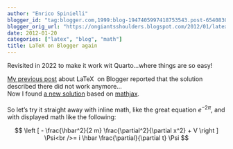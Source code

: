 ```yaml
---
author: "Enrico Spinielli"
blogger_id: "tag:blogger.com,1999:blog-1947405997418753543.post-6540830835006758234"
blogger_orig_url: "https://ongiantsshoulders.blogspot.com/2012/01/latex-on-blogger-again.html"
date: 2012-01-20
categories: ["latex", "blog", "math"]
title: LaTeX on Blogger again
---
```

Revisited in 2022  to make it work wit Quarto...where things are so easy!

<a href="https://ongiantsshoulders.blogspot.com/2009/11/text-on-latex-snippet-in-blogger-from.html">My previous post</a>&nbsp;about&nbsp;LaTeX&nbsp;&nbsp;on Blogger&nbsp;reported that the solution described there did not work anymore...<br />Now I found <a href="https://irrep.blogspot.com/2011/07/mathjax-in-blogger-ii.html">a new solution</a> based on <a href="https://www.mathjax.org/">mathjax</a>.<br /><br />So let's try it straight away with inline math, like the great equation $e^{-2\pi}$, and with displayed math like the following:

$$
\left [ - \frac{\hbar^2}{2 m} \frac{\partial^2}{\partial x^2} + V \right ] \Psi<br />= i \hbar \frac{\partial}{\partial t} \Psi
$$

